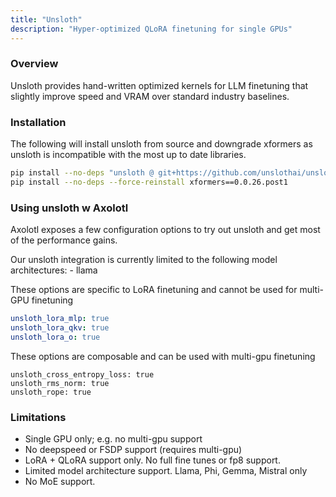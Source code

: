 ```yaml
---
title: "Unsloth"
description: "Hyper-optimized QLoRA finetuning for single GPUs"
---
```


### Overview

Unsloth provides hand-written optimized kernels for LLM finetuning that slightly improve speed and VRAM over
standard industry baselines.


### Installation

The following will install unsloth from source and downgrade xformers as unsloth is incompatible with the most up
to date libraries.

```bash
pip install --no-deps "unsloth @ git+https://github.com/unslothai/unsloth.git"
pip install --no-deps --force-reinstall xformers==0.0.26.post1
```

### Using unsloth w Axolotl

Axolotl exposes a few configuration options to try out unsloth and get most of the performance gains.

Our unsloth integration is currently limited to the following model architectures:
 - llama

These options are specific to LoRA finetuning and cannot be used for multi-GPU finetuning
```yaml
unsloth_lora_mlp: true
unsloth_lora_qkv: true
unsloth_lora_o: true
```

These options are composable and can be used with multi-gpu finetuning
```
unsloth_cross_entropy_loss: true
unsloth_rms_norm: true
unsloth_rope: true
```

### Limitations

- Single GPU only; e.g. no multi-gpu support
- No deepspeed or FSDP support (requires multi-gpu)
- LoRA + QLoRA support only. No full fine tunes or fp8 support.
- Limited model architecture support. Llama, Phi, Gemma, Mistral only
- No MoE support.
